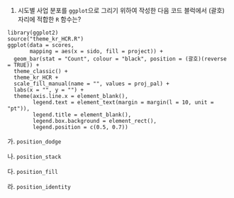 
(@) 시도별 사업 분포를 `ggplot`으로 그리기 위하여 작성한 다음 코드 블럭에서 (괄호) 자리에 적합한 `R` 함수는?

```
library(ggplot2)
source("theme_kr_HCR.R")
ggplot(data = scores,
       mapping = aes(x = sido, fill = project)) +
  geom_bar(stat = "Count", colour = "black", position = (괄호)(reverse = TRUE)) +
  theme_classic() +
  theme_kr_HCR + 
  scale_fill_manual(name = "", values = proj_pal) +
  labs(x = "", y = "") +
  theme(axis.line.x = element_blank(), 
        legend.text = element_text(margin = margin(l = 10, unit = "pt")),
        legend.title = element_blank(), 
        legend.box.background = element_rect(), 
        legend.position = c(0.5, 0.7))
```

가. `position_dodge`

나. `position_stack`

다. `position_fill`

라. `position_identity`

